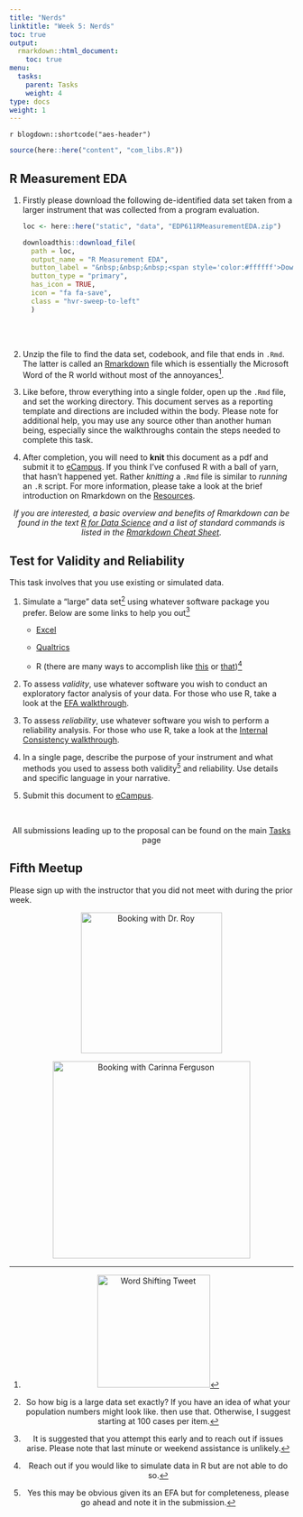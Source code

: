 ```yaml
---
title: "Nerds"
linktitle: "Week 5: Nerds"
toc: true
output:
  rmarkdown::html_document:
    toc: true
menu:
  tasks:
    parent: Tasks
    weight: 4
type: docs
weight: 1
---
```


`r blogdown::shortcode("aes-header")`

<style>
.article-style img, 
.article-style video {
  margin-left: 0;
  margin-right: auto;
  margin-top: 0rem;
  margin-bottom: 1rem;
  vertical-align: text-top;
  padding: 0;
  bottom: 0px;
  display: inline;
}
</style>

```r
source(here::here("content", "com_libs.R"))
```

## R Measurement EDA

1. Firstly please download the following de-identified data set taken from a larger instrument that was collected from a program evaluation. 

    ```r
    loc <- here::here("static", "data", "EDP611RMeasurementEDA.zip")

    downloadthis::download_file(
      path = loc,
      output_name = "R Measurement EDA",
      button_label = "&nbsp;&nbsp;&nbsp;<span style='color:#ffffff'>Download</span>",
      button_type = "primary",
      has_icon = TRUE,
      icon = "fa fa-save",
      class = "hvr-sweep-to-left"
      )
    ```
<br>
<br>
2. Unzip the file to find the data set, codebook, and file that ends in `.Rmd`. The latter is called an [Rmarkdown](https://rmarkdown.rstudio.com/){target="_blank"} file which is essentially the Microsoft Word of the R world without most of the annoyances[^annoyance].

3. Like before, throw everything into a single folder, open up the `.Rmd` file, and set the working directory. This document serves as a reporting template and directions are included within the body. Please note for additional help, you may use any source other than another human being, especially since the walkthroughs contain the steps needed to complete this task. 

4. After completion, you will need to **knit** this document as a pdf and submit it to [eCampus]("https://ecampus.wvu.edu/"){target="_blank"}. If you think I've confused R with a ball of yarn, that hasn't happened yet. Rather *knitting* a `.Rmd` file is similar to *running* an `.R` script. For more information, please take a look at the brief introduction on Rmarkdown on the [Resources](/resources/rmarkdown/){target="_blank"}. 

<center>
<i>If you are interested, a basic overview and benefits of Rmarkdown can be found in the text [R for Data Science](https://r4ds.had.co.nz/r-markdown.html){target="_blank"} and a list of standard commands is listed in the [Rmarkdown Cheat Sheet](https://www.rstudio.com/wp-content/uploads/2015/02/rmarkdown-cheatsheet.pdf){target="_blank"}.</i>
</center>

## Test for Validity and Reliability

This task involves that you use existing or simulated data.

1. Simulate a "large" data set[^simulation] using whatever software package you prefer. Below are some links to help you out[^reach]

    * [Excel](https://support.microsoft.com/en-us/office/randbetween-function-4cc7f0d1-87dc-4eb7-987f-a469ab381685){target="_blank"}

    * [Qualtrics](https://www.qualtrics.com/support/survey-platform/survey-module/survey-tools/generating-test-responses/){target="_blank"}

    * R (there are many ways to accomplish like [this](https://www.crumplab.com/programmingforpsych/simulating-and-analyzing-data-in-r.html){target="_blank"} or [that](https://github.com/markolalovic/responsesR))[^out]

2. To assess *validity*, use whatever software you wish to conduct an exploratory factor analysis of your data. For those who use R, take a look at the [EFA walkthrough](/walkthroughs/04-walkthrough/#method-explanatory-factor-analysis).

3. To assess *reliability*, use whatever software you wish to perform a reliability analysis. For those who use R, take a look at the [Internal Consistency walkthrough](/walkthroughs/03-walkthrough/#computing-the-internal-consistency).

4. In a single page, describe the purpose of your instrument and what methods you used to assess both validity[^efa] and reliability. Use details and specific language in your narrative.

5. Submit this document to <a target="_blank" href="https://ecampus.wvu.edu/">eCampus</a>.

<br />

<center>
<p id="rounded_corners">
All submissions leading up to the proposal can be found on the main <a href="/tasks/#proposal">Tasks</a> page
<p>
</center>

[^annoyance]: <img src='/img/tweets/annoyword.png' alt='Word Shifting Tweet' width='200'>

[^simulation]: So how big is a large data set exactly? If you have an idea of what your population numbers might look like. then use that. Otherwise, I suggest starting at 100 cases per item.

[^reach]: It is suggested that you attempt this early and to reach out if issues arise. Please note that last minute or weekend assistance is unlikely.

[^efa]: Yes this may be obvious given its an EFA but for completeness, please go ahead and note it in the submission.

[^out]: Reach out if you would like to simulate data in R but are not able to do so. 

## Fifth Meetup

Please sign up with the instructor that you did not meet with during the prior week.

<center>
<div class="evener">

<div class="stripe">
<a href='https://calendly.com/nopiecharts/short15' target="_blank"><img src='/logos/calendar-dr-roy.png' alt='Booking with Dr. Roy' width='250'></a>
</div>

<div class="stripe">
<a href='https://calendly.com/carinna-ferguson/611' target="_blank"><img src='/logos/calendar-cari.png' alt='Booking with Carinna Ferguson' width='350'></a>
</div>
</div>
